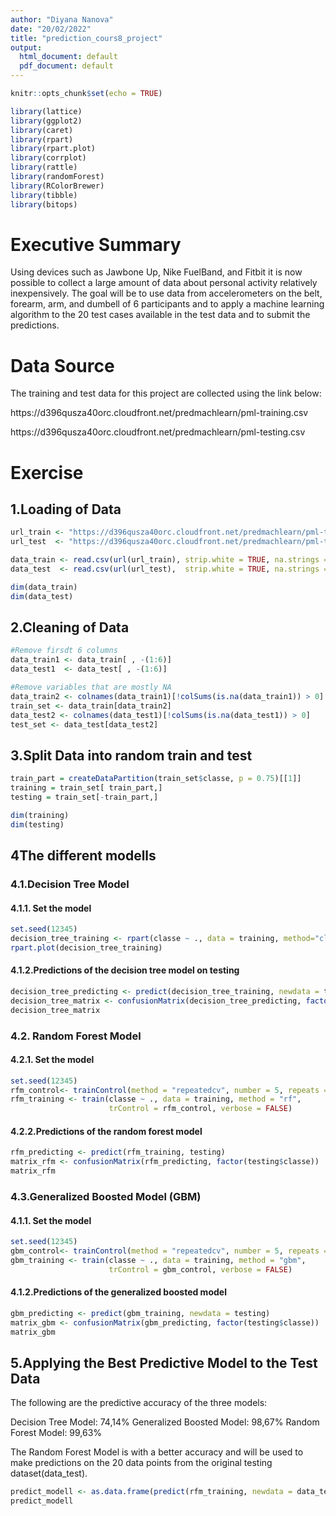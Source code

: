 ```yaml
---
author: "Diyana Nanova"
date: "20/02/2022"
title: "prediction_cours8_project"
output:
  html_document: default
  pdf_document: default
---
```


```r
knitr::opts_chunk$set(echo = TRUE)
```

```r
library(lattice)
library(ggplot2)
library(caret)
library(rpart)
library(rpart.plot)
library(corrplot)
library(rattle)
library(randomForest)
library(RColorBrewer)
library(tibble)
library(bitops)
```


# Executive Summary 
Using devices such as Jawbone Up, Nike FuelBand, and Fitbit it is now possible to collect a large amount of data about personal activity relatively inexpensively.
The goal will be to use data from accelerometers on the belt, forearm, arm, and dumbell of 6 participants and to apply a machine learning algorithm to the 20 test cases available in the test data and to submit the predictions.

# Data Source
The training and test data for this project are collected using the link below:

https://d396qusza40orc.cloudfront.net/predmachlearn/pml-training.csv

https://d396qusza40orc.cloudfront.net/predmachlearn/pml-testing.csv

# Exercise
## 1.Loading of Data
```r
url_train <- "https://d396qusza40orc.cloudfront.net/predmachlearn/pml-training.csv"
url_test  <- "https://d396qusza40orc.cloudfront.net/predmachlearn/pml-testing.csv"

data_train <- read.csv(url(url_train), strip.white = TRUE, na.strings = c("NA",""))
data_test  <- read.csv(url(url_test),  strip.white = TRUE, na.strings = c("NA",""))

dim(data_train)
dim(data_test)
```



## 2.Cleaning of Data
```r
#Remove firsdt 6 columns
data_train1 <- data_train[ , -(1:6)]
data_test1  <- data_test[ , -(1:6)]

#Remove variables that are mostly NA
data_train2 <- colnames(data_train1)[!colSums(is.na(data_train1)) > 0]
train_set <- data_train[data_train2]
data_test2 <- colnames(data_test1)[!colSums(is.na(data_test1)) > 0]
test_set <- data_test[data_test2]
```


## 3.Split Data into random train and test
```r
train_part = createDataPartition(train_set$classe, p = 0.75)[[1]]
training = train_set[ train_part,]
testing = train_set[-train_part,]

dim(training)
dim(testing)
```

## 4The different modells

### 4.1.Decision Tree Model
#### 4.1.1. Set the model
```r
set.seed(12345)
decision_tree_training <- rpart(classe ~ ., data = training, method="class")
rpart.plot(decision_tree_training)
```

#### 4.1.2.Predictions of the decision tree model on testing
```r
decision_tree_predicting <- predict(decision_tree_training, newdata = testing, type="class")
decision_tree_matrix <- confusionMatrix(decision_tree_predicting, factor(testing$classe))
decision_tree_matrix
```

### 4.2. Random Forest Model
#### 4.2.1. Set the model
```r
set.seed(12345)
rfm_control<- trainControl(method = "repeatedcv", number = 5, repeats = 2)
rfm_training <- train(classe ~ ., data = training, method = "rf",
                      trControl = rfm_control, verbose = FALSE)
```

#### 4.2.2.Predictions of the random forest model
```r
rfm_predicting <- predict(rfm_training, testing)
matrix_rfm <- confusionMatrix(rfm_predicting, factor(testing$classe))
matrix_rfm
```

### 4.3.Generalized Boosted Model (GBM)
#### 4.1.1. Set the model
```r
set.seed(12345)
gbm_control<- trainControl(method = "repeatedcv", number = 5, repeats = 2)
gbm_training <- train(classe ~ ., data = training, method = "gbm",
                      trControl = gbm_control, verbose = FALSE)
```

#### 4.1.2.Predictions of the generalized boosted model
```r
gbm_predicting <- predict(gbm_training, newdata = testing)
matrix_gbm <- confusionMatrix(gbm_predicting, factor(testing$classe))
matrix_gbm
```


## 5.Applying the Best Predictive Model to the Test Data

The following are the predictive accuracy of the three models:
  
Decision Tree Model: 74,14%
Generalized Boosted Model:  98,67%
Random Forest Model:  99,63%

The Random Forest Model is with a better accuracy and will be used to make predictions on the 20 data points from the original testing dataset(data_test).

```r
predict_modell <- as.data.frame(predict(rfm_training, newdata = data_test))
predict_modell
```

